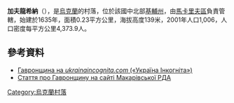 <!-- 檔案不存在 [[Image:Гавронщинське_водосховище.jpg|right]] -->

{{coord|50|29|2|N|29|51|26|E|scale:30000|display=title}}

'''加夫龍希納'''（{{lang-uk|Гавронщина}}），是[[烏克蘭|烏克蘭]]的村落，位於該國中北部[[基輔州|基輔州]]，由[[馬卡里夫區|馬卡里夫區]]負責管轄，始建於1635年，面積0.23平方公里，海拔高度139米，2001年人口1,006，人口密度每平方公里4,373.9人。

==參考資料==
* [https://web.archive.org/web/20101208052818/http://ukrainaincognita.com/kyivska-oblast/makarivskyi-raion/gavronshchyna/gavronshchyna Гавронщина на ''ukrainaincognita.com'' («Україна Інкогніта»)]
* [http://adm.makariv.org/index.php?option=com_content&view=article&id=150 Стаття про Гавронщину на сайті Макарівської РДА]{{dead link|date=2017年11月 |bot=InternetArchiveBot |fix-attempted=yes }}

{{Ukraine-geo-stub}}
[[Category:烏克蘭村落|Category:烏克蘭村落]]